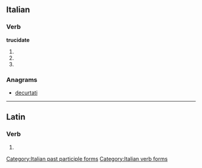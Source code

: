 ==Italian==

===Verb===
'''trucidate'''

# {{conjugation of|trucidare||2|p|pres|ind|lang=it}}
# {{conjugation of|trucidare||2|p|imp|lang=it}}
# {{form of|[[feminine|Feminine]] plural|trucidato}}

===Anagrams===
* [[decurtati#Italian|decurtati]]

[[Category:Italian past participle forms]]
[[Category:Italian verb forms]]

----

==Latin==

===Verb===
{{la-verb-form|trucīdāte}}

# {{conjugation of|trucido|trucīdō|1|p|pres|act|imp|lang=la}}